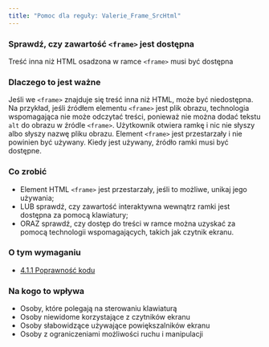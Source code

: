 ```yaml
---
title: "Pomoc dla reguły: Valerie_Frame_SrcHtml"
---
```


<div className="toolHelp">
<Row>
<Column colLg={16} colMd={8} colSm={4} className="toolHead">

### Sprawdź, czy zawartość `<frame>` jest dostępna

<div id="locLevel"></div>

Treść inna niż HTML osadzona w ramce `<frame>` musi być dostępna

</Column>
</Row>
<Row>
<Column colLg={11} colMd={5} colSm={4} className="toolMain">

### Dlaczego to jest ważne

Jeśli we `<frame>` znajduje się treść inna niż HTML, może być niedostępna. Na przykład, jeśli źródłem elementu `<frame>` jest plik obrazu, technologia wspomagająca nie może odczytać treści, ponieważ nie można dodać tekstu `alt` do obrazu w źródle `<frame>`. Użytkownik otwiera ramkę i nic nie słyszy albo słyszy nazwę pliku obrazu. Element `<frame>` jest przestarzały i nie powinien być używany. Kiedy jest używany, źródło ramki musi być dostępne.


<div id="locSnippet"></div>

### Co zrobić

 * Element HTML `<frame>` jest przestarzały, jeśli to możliwe, unikaj jego używania;
 * LUB  sprawdź, czy zawartość interaktywna wewnątrz ramki jest dostępna za pomocą klawiatury;
 * ORAZ sprawdź, czy dostęp do treści w ramce można uzyskać za pomocą technologii wspomagających, takich jak czytnik ekranu. 

</Column>
<Column colLg={5} colMd={3} colSm={4} className="toolLeft">

### O tym wymaganiu

* [4.1.1 Poprawność kodu](https://wcag.lepszyweb.pl/#parsing)

### Na kogo to wpływa

 * Osoby, które polegają na sterowaniu klawiaturą
 * Osoby niewidome korzystające z czytników ekranu
 * Osoby słabowidzące używające powiększalników ekranu
 * Osoby z ograniczeniami możliwości ruchu i manipulacji

</Column>
</Row>
</div>

